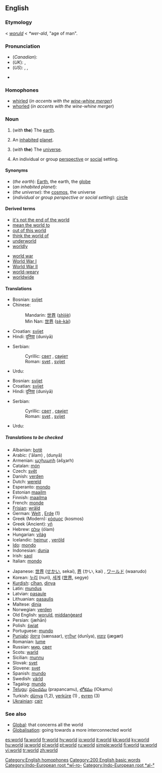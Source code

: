 {{wikipediapar|world}}
==English==

{{rank|find|got|let|193|world|thing|set|told}}

===Etymology===
{{ME.}} < {{OE.}} ''[[woruld]]'' < {{Ger.}} ''*wer-ald'', "age of man".

===Pronunciation===
*(''Canadian''): {{IPA|/wɝəɫd̥/}}
*(''UK''): {{IPA|/wɜːld/}}, {{SAMPA|/w3:ld/}}
*(''US''): {{AHD|wûrld}}, {{IPA|/wɝld/}}, {{SAMPA|/w3`ld/}}
*{{audio|en-ca-world.ogg|Audio (CA)}}
*:{{rhymes|ɜː(r)ld}}

===Homophones===
*[[whirled]] (''in accents with the [[wine-whine merger]]'')
*[[whorled]] (''in accents with the wine-whine merger'')
[[Category:English homophones]]

===Noun===
{{en-noun|s|-}}

# {{uncountable}} (''with'' '''the''') The [[earth]].
# {{countable}} An [[inhabit]]ed [[planet]].
# {{figurative}} (''with'' '''the''') The [[universe]].
# An individual or group [[perspective]] or [[social]] setting.

====Synonyms====
*(''the earth''): [[Earth]], the earth, the [[globe]]
*(''an inhabited planet''):
*(''the universe''): the [[cosmos]], the universe
*(''individual or group perspective or social setting''): [[circle]]

====Derived terms====
{{rel-top|terms derived from "world"}}
*[[it's not the end of the world]]
*[[mean the world to]]
*[[out of this world]]
*[[think the world of]]
*[[underworld]]
*[[worldly]]
{{rel-mid}}
*[[world war]]
*[[World War I]]
*[[World War II]]
*[[world-weary]]
*[[worldwide]]
{{rel-bottom}}

====Translations====
{{trans-top|the earth}}
*Bosnian: [[svijet]] {{m}}
*Chinese:
*:Mandarin: [[世界]] ([[shìjiè]])
*:Min Nan: [[世界]] ([[sè-kài]])
*Croatian: [[svijet]] {{m}}
*Hindi: [[दुनिया]] (duniyā) {{f}}
{{trans-mid}}
*Serbian:
*:Cyrillic: [[свет]] {{m}}, [[свијет]] {{m}}
*:Roman: [[svet#Serbian|svet]] {{m}}, [[svijet#Serbian|svijet]] {{m}}
*Urdu: {{URchar|[[دنیا]]}} {{f}}
{{trans-bottom}}

{{trans-top|inhabited planet}}
*Bosnian: [[svijet]] {{m}}
*Croatian: [[svijet]] {{m}}
*Hindi: [[दुनिया]] (duniyā) {{f}}
{{trans-mid}}
*Serbian:
*:Cyrillic: [[свет]] {{m}}, [[свијет]] {{m}}
*:Roman: [[svet#Serbian|svet]] {{m}}, [[svijet#Serbian|svijet]] {{m}}
*Urdu: {{URchar|[[دنیا]]}} {{f}}
{{trans-bottom}}

=====Translations to be checked=====
{{rfc-trans}}
{{trans-top|Translations to be checked}}
*Albanian: [[botë]] {{f}}
*Arabic: {{ARchar|[[عالم]]}} ('ālam) {{m}}, {{ARchar|[[دنيا|دُنْيا]]}} (dunyā)
*Armenian: [[աշխարհ]] (ašχarh)
*Catalan: [[món]] {{m}}
*Czech: [[svět]] {{m}}
*Danish: [[verden]] {{c}}
*Dutch: [[wereld]] {{m}}
*Esperanto: [[mondo#Esperanto|mondo]]
*Estonian [[maailm]]
*Finnish: [[maailma]]
*French: [[monde]] {{m}}
*[[Frisian]]: [[wrâld]]
*German: [[Welt]] {{f}}, [[Erde]] {{f}} (1)
*Greek (Modern): [[κόσμος]] (kosmos){{m}}
*Greek (Ancient): [[γῆ]] {{f}}
*Hebrew: [[עולם]] (ólam) {{m}}
*Hungarian: [[világ]]
*Icelandic: [[heimur]] {{m}}, [[veröld]] {{f}}
*[[Ido]]: [[mondo#Ido|mondo]]
*Indonesian: [[dunia]]
*Irish: [[saol]]
*Italian: [[mondo#Italian|mondo]] {{m}}
{{trans-mid}}
*Japanese: [[世界]] ([[せかい]], sekai), [[界]] (かい, kai) , [[ワールド]] (waarudo)
*Korean: [[누리]] (nuri), [[세계]] ([[世界]], segye)
*[[Kurdish]]: [[cîhan]], [[dinya]]
*Latin: [[mundus]] {{m}}
*Latvian: [[pasaule]]
*Lithuanian: [[pasaulis]] {{m}}
*Maltese: [[dinja]]
*Norwegian: [[verden]] {{m}}
*Old English: [[woruld]], [[middangeard|middanġeard]]
*Persian: {{FAchar|[[جهان|جَهان]]}} (jæhān)
*Polish: [[świat]] {{m}}
*Portuguese: [[mundo]] {{m}}
*[[Punjabi]]: [[ਸੰਸਾਰ]] (sænsaar), [[ਦੁਨੀਆ]] (dunīya), [[ਜਗਤ]] (jægæt)
*Romanian: [[lume]] {{f}}
*Russian: [[мир]], [[свет]]
*Scots: [[warld]]
*Sicilian: [[munnu]] {{m}}
*Slovak: [[svet]] {{m}}
*Slovene: [[svet]] {{m}}
*Spanish: [[mundo]] {{m}}
*Swedish: [[värld]] {{c}}
*Tagalog: [[mundo]]
*[[Telugu]]: [[ప్రపంచము]] (prapancamu), [[లోకము]] (lOkamu)
*Turkish: [[dünya]] (1,2), [[yerküre]] (1) , [[evren]] (3)
*[[Ukrainian]]: [[світ]] {{m}}
{{trans-bottom}}

===See also===
*[[Global]]: that concerns all the world
*[[Globalisation]]: going towards a more interconnected world

[[Category:200 English basic words]]
[[Category:Indo-European root *wī-ro-]]
[[Category:Indo-European root *al-²]]

[[es:world]]
[[fa:world]]
[[fr:world]]
[[hy:world]]
[[io:world]]
[[it:world]]
[[kk:world]]
[[ky:world]]
[[hu:world]]
[[ja:world]]
[[pl:world]]
[[pt:world]]
[[ru:world]]
[[simple:world]]
[[fi:world]]
[[ta:world]]
[[vi:world]]
[[tr:world]]
[[zh:world]]